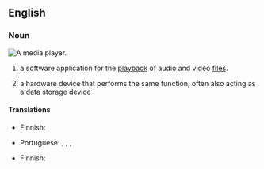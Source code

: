 ==English==

===Noun===
[[File:Audacious 3.10.png|thumb|A media player.]]
{{wikipedia}}
{{en-noun}}

# {{lb|en|computing}} a software application for the [[playback]] of audio and video [[file]]s.
# {{lb|en|computing}} a hardware device that performs the same function, often also acting as a data storage device

====Translations====
{{trans-top|software}}
* Finnish: {{t|fi|mediasoitin}}
{{trans-mid}}
* Portuguese: {{t|pt|reprodutor multimédia|m}}, {{t|pt|reprodutor de multimédia}}, {{t|pt|reprodutor de média}}, {{t|pt| reprodutor de mídia}}
{{trans-bottom}}

{{trans-top|hardware}}
* Finnish: {{t|fi|mediasoitin}}
{{trans-mid}}
{{trans-bottom}}